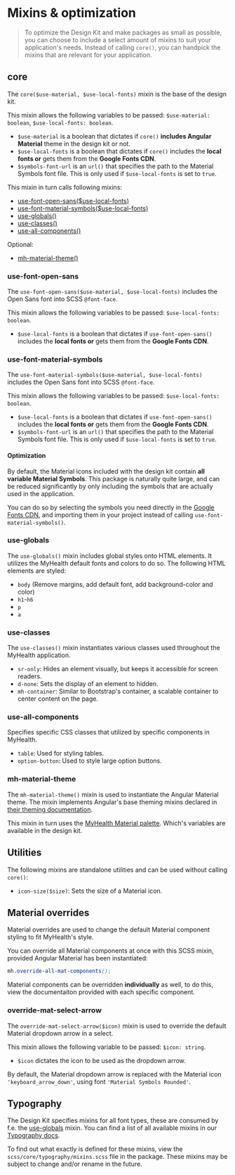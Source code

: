 
<Meta title="Foundations/Mixins & optimization" />

# Mixins & optimization

> To optimize the Design Kit and make packages as small as possible, you can choose to include a select amount of mixins to suit your application's needs.
> Instead of calling `core()`, you can handpick the mixins that are relevant for your application.

## core

The `core($use-material, $use-local-fonts)` mixin is the base of the design kit.

This mixin allows the following variables to be passed: `$use-material: boolean`, `$use-local-fonts: boolean`.

- `$use-material` is a boolean that dictates if `core()` **includes Angular Material** theme in the design kit or not.
- `$use-local-fonts` is a boolean that dictates if `core()` includes the **local fonts or** gets them from the **Google Fonts CDN**.
- `$symbols-font-url` is an `url()` that specifies the path to the Material Symbols font file. This is only used if `$use-local-fonts` is set to `true`.

This mixin in turn calls following mixins:

- [use-font-open-sans($use-local-fonts)](#use-font-open-sans)
- [use-font-material-symbols($use-local-fonts)](#use-font-material-symbols)
- [use-globals()](#use-globals)
- [use-classes()](#use-classes)
- [use-all-components()](#use-all-components)

Optional:

- [mh-material-theme()](#mh-material-theme)

### use-font-open-sans

The `use-font-open-sans($use-material, $use-local-fonts)` includes the Open Sans font into SCSS `@font-face`.

This mixin allows the following variables to be passed: `$use-local-fonts: boolean`.

- `$use-local-fonts` is a boolean that dictates if `use-font-open-sans()` includes the **local fonts or** gets them from the **Google Fonts CDN**.

### use-font-material-symbols

The `use-font-material-symbols($use-material, $use-local-fonts)` includes the Open Sans font into SCSS `@font-face`.

This mixin allows the following variables to be passed: `$use-local-fonts: boolean`.

- `$use-local-fonts` is a boolean that dictates if `use-font-open-sans()` includes the **local fonts or** gets them from the **Google Fonts CDN**.
- `$symbols-font-url` is an `url()` that specifies the path to the Material Symbols font file. This is only used if `$use-local-fonts` is set to `true`.

#### Optimization

By default, the Material icons included with the design kit contain **all variable Material Symbols**.
This package is naturally quite large, and can be reduced significantly by only including the symbols that are actually used in the application.

You can do so by selecting the symbols you need directly in the [Google Fonts CDN](https://fonts.google.com/icons?icon.style=Rounded),
and importing them in your project instead of calling `use-font-material-symbols()`.

### use-globals

The `use-globals()` mixin includes global styles onto HTML elements. It utilizes the MyHealth default fonts and colors to do so.
The following HTML elements are styled:

- `body` (Remove margins, add default font, add background-color and color)
- `h1`-`h6`
- `p`
- `a`

### use-classes

The `use-classes()` mixin instantiates various classes used throughout the MyHealth application.

- `sr-only`: Hides an element visually, but keeps it accessible for screen readers.
- `d-none`: Sets the display of an element to hidden.
- `mh-container`: Similar to Bootstrap's container, a scalable container to center content on the page.

### use-all-components

Specifies specific CSS classes that utilized by specific components in MyHealth.

- `table`: Used for styling tables.
- `option-button`: Used to style large option buttons.

### mh-material-theme

The `mh-material-theme()` mixin is used to instantiate the Angular Material theme.
The mixin implements Angular's base theming mixins declared in [their theming documentation](https://material.angular.io/guide/theming).

This mixin in turn uses the [MyHealth Material palette](/docs/foundations-material--docs). Which's variables are available in the design kit.

## Utilities

The following mixins are standalone utilities and can be used without calling `core()`:

- `icon-size($size)`: Sets the size of a Material icon.

## Material overrides

Material overrides are used to change the default Material component styling to fit MyHealth's style.

You can override all Material components at once with this SCSS mixin, provided Angular Material has been instantiated:

```scss
mh.override-all-mat-components();
```

Material components can be overridden **individually** as well, to do this, view the documentaiton provided with each specific component.

### override-mat-select-arrow

The `override-mat-select-arrow($icon)` mixin is used to override the default Material dropdown arrow in a select.

This mixin allows the following variable to be passed: `$icon: string`.

- `$icon` dictates the icon to be used as the dropdown arrow.

By default, the Material dropdown arrow is replaced with the Material icon `'keyboard_arrow_down'`, using font `'Material Symbols Rounded'`.

## Typography

The Design Kit specifies mixins for all font types, these are consumed by f.e. the [use-globals](#use-globals) mixin.
You can find a list of all available mixins in our [Typography docs](/docs/foundations-typography--docs#presets).

To find out what exactly is defined for these mixins, view the `scss/core/typography/mixins.scss` file in the package.
These mixins may be subject to change and/or rename in the future.

